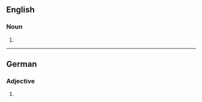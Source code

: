 ==English==

===Noun===
{{head|en|noun plural form}}

# {{plural of|submissive|lang=en}}

----

==German==

===Adjective===
{{head|de|adjective form}}

# {{inflected form of|submissiv|lang=de}}